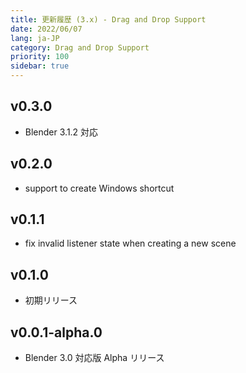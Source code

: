 ```yaml
---
title: 更新履歴 (3.x) - Drag and Drop Support
date: 2022/06/07
lang: ja-JP
category: Drag and Drop Support
priority: 100
sidebar: true
---
```


## v0.3.0

- Blender 3.1.2 対応

## v0.2.0

- support to create Windows shortcut

## v0.1.1

- fix invalid listener state when creating a new scene

## v0.1.0

- 初期リリース

## v0.0.1-alpha.0

- Blender 3.0 対応版 Alpha リリース
